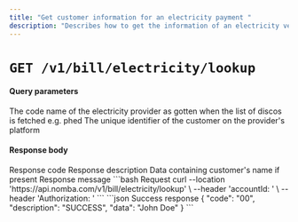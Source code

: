 ```yaml
---
title: "Get customer information for an electricity payment "
description: "Describes how to get the information of an electricity vendor's customer"
---
```


# `GET /v1/bill/electricity/lookup`

#### Query parameters

<ParamField query="disco" type="string">
  The code name of the electricity provider as gotten when the list of discos is fetched e.g. phed
</ParamField>

<ParamField query="customerId" type="string">
  The unique identifier of the customer on the provider's platform
</ParamField>

#### Response body

<ResponseField name="code" type="string" required>
  Response code
</ResponseField>

<ResponseField name="description" type="string" required>
  Response description
</ResponseField>

<ResponseField name="data" type="string" required>
  Data containing customer's name if present
</ResponseField>

<ResponseField name="message" type="string" required>
    Response message
</ResponseField>

<RequestExample>
```bash Request
curl --location 'https://api.nomba.com/v1/bill/electricity/lookup' \
--header 'accountId: <accountId>' \
--header 'Authorization: <token>'
```
</RequestExample>

<ResponseExample>
```json Success response
{
    "code": "00",
    "description": "SUCCESS",
    "data": "John Doe"
}
```
</ResponseExample>
